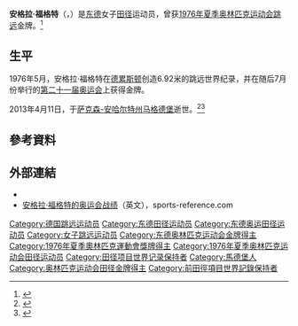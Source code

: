 {{Infobox sportsperson
| name                      = Angela Voigt
| image                     = Bundesarchiv Bild 183-R0502-0003, Angela Voigt.jpg
| image_size                = 
| alt                       = 
| caption                   = 
| headercolor               = 
| textcolor                 = 
| real_name                 = 
| native_name               = 
| native_name_lang          = 
| romanizedname             = 
| english_name              = 
| birth_name                = 
| nationality               = {{DDR}}
| national_team             = {{GDR}}
| ethnicity                 = 
| hometown                  = 
| citizenship               = 
| birth_date                = {{Birth date|year=1951|month=5|day=18}}
| birth_place               = {{GDR}}[[馬德堡|馬德堡]]
| death_date                = {{Death date and age|2013|4|11|1951|5|18}}
| death_place               = {{GER}}馬德堡
| resting_place             = 
| resting_place_coordinates = 
| monuments                 = 
| residence                 = 
| education                 = 
| alma_mater                = 
| occupation                = 
| years_active              = 1972 - 2013
| height                    = 
| weight                    = 
| spouse                    = 
| country                   = {{GDR}}
| sport                     = 田徑
| event                     = 混合運動
| collegeteam               = 
| retired                   = 1982年
| worlds                    = 
| regionals                 = 
{{ubl
|'''1973年歐洲杯田徑'''：跳遠第一名
|'''1974年歐洲室內田徑錦標賽'''：跳遠第二名
|'''1974年歐洲田徑錦標賽'''：跳遠第四名
|'''1976年歐洲室內田徑錦標賽'''：跳遠第四名
|'''1978年歐洲田徑錦標賽'''：跳遠第二名
}}
| nationals                 = 
{{ubl
|'''1978年ISTAF Berlin'''：跳遠第一名
}}
| olympics                  = 
{{ubl
|'''1976年夏季奧林匹克運動會'''：跳遠第一名
}}
| highestranking            = 
| pb                        = 
{{ubl
|'''跳遠'''：6.92公尺（W：+1.6） （1976年）
|'''100公尺跨欄'''：13.2秒（手動） （1973年）
|'''五項混合運動'''：4647 （1973年）
}}
| medaltemplates            = 
{{MedalCountry|{{GDR}}}}
{{MedalSport|女子田徑}}
{{MedalCompetition|歐洲杯田徑}}
{{MedalGold|1973年英國蘇格蘭愛丁堡|跳遠}}
{{MedalCompetition|歐洲室內田徑錦標賽}}
{{MedalSilver|1974年瑞典哥德堡|跳遠}}
{{MedalCompetition|夏季奧林匹克運動會}}
{{MedalGold|1976年加拿大魁北克省蒙特婁|跳遠}}
{{MedalCompetition|ISTAF Berlin}}
{{MedalGold|1978年德國柏林|跳遠}}
{{MedalCompetition|歐洲田徑錦標賽}}
{{MedalSilver|1978年捷克斯洛伐克布拉格|跳遠}}
| updated                   = 2017年3月28日
}}
'''安格拉·福格特'''（{{lang-de|'''Angela Voigt'''}}，{{bd|1951年|5月18日|2013年|4月11日|catIdx=Voigt}}）是[[东德|东德]]女子[[田径|田径]]运动员，曾获[[1976年夏季奥林匹克运动会|1976年夏季奥林匹克运动会]][[跳远|跳远]]金牌。<ref>{{cite news|author=|url=http://encyc.sports.cn/olympics/grade/summergames/2005-03-11/506692.html|title=1976年第21届夏季奥运会各项比赛前三名成绩|work=[[华奥星空|华奥星空]]|language=中文|date=2005-03-11|accessdate=2013-04-16|deadurl=yes|archiveurl=https://web.archive.org/web/20070223164023/http://encyc.sports.cn/olympics/grade/summergames/2005-03-11/506692.html|archivedate=2007-02-23}}</ref>

== 生平 ==
1976年5月，安格拉·福格特在[[德累斯顿|德累斯顿]]创造6.92米的跳远世界纪录，并在随后7月份举行的[[1976年夏季奥林匹克运动会|第二十一届奥运会]]上获得金牌。

2013年4月11日，于[[萨克森-安哈尔特州|萨克森-安哈尔特州]][[马格德堡|马格德堡]]逝世。<ref>{{cite news |author= |url=http://www.spiegel.de/sport/sonst/weitsprung-olympiasiegerin-voigt-gestorben-a-894429.html |title=Weitsprung: Montreal-Olympiasiegerin Voigt gestorben |work=spiegel.de |language=de |date=2013-04-15 |accessdate=2013-04-16 |archive-date=2017-01-23 |archive-url=https://web.archive.org/web/20170123175235/http://www.spiegel.de/sport/sonst/weitsprung-olympiasiegerin-voigt-gestorben-a-894429.html |dead-url=no }}</ref><ref>{{cite news |author= |url=http://www.thehindu.com/sport/other-sports/long-jump-olympic-champion-angela-voigt-dies/article4620155.ece |title=Long jump Olympic champion Angela Voigt dies |work=[[印度教徒报|印度教徒报]] |language=en |date=2013-04-15 |accessdate=2013-04-16 |archive-date=2019-12-06 |archive-url=https://web.archive.org/web/20191206172616/https://www.thehindu.com/sport/other-sports/long-jump-olympic-champion-angela-voigt-dies/article4620155.ece |dead-url=no }}</ref>

== 參考資料 ==
{{Reflist}}

== 外部連結 ==
*{{IAAF name|276124}}
*[https://web.archive.org/web/20150910185724/http://www.sports-reference.com/olympics/athletes/vo/angela-voigt-1.html 安格拉·福格特的奥运会战绩]（英文），sports-reference.com
{{奥林匹克运动会田径比赛女子跳远冠军}}
{{DEFAULTSORT:Voigt, Angela}}
[[Category:德国跳远运动员|Category:德国跳远运动员]]
[[Category:东德田径运动员|Category:东德田径运动员]]
[[Category:东德奥运田径运动员|Category:东德奥运田径运动员]]
[[Category:女子跳远运动员|Category:女子跳远运动员]]
[[Category:东德奥林匹克运动会金牌得主|Category:东德奥林匹克运动会金牌得主]]
[[Category:1976年夏季奧林匹克運動會獎牌得主|Category:1976年夏季奧林匹克運動會獎牌得主]]
[[Category:1976年夏季奥林匹克运动会田径运动员|Category:1976年夏季奥林匹克运动会田径运动员]]
[[Category:田径项目世界记录保持者|Category:田径项目世界记录保持者]]
[[Category:馬德堡人|Category:馬德堡人]]
[[Category:奥林匹克运动会田径金牌得主|Category:奥林匹克运动会田径金牌得主]]
[[Category:前田徑項目世界記錄保持者|Category:前田徑項目世界記錄保持者]]
